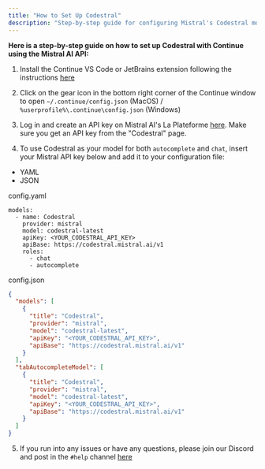 ```yaml
---
title: "How to Set Up Codestral"
description: "Step-by-step guide for configuring Mistral's Codestral model with Continue for both chat and autocomplete functionality using your Mistral AI API key"
---
```


**Here is a step-by-step guide on how to set up Codestral with Continue using the Mistral AI API:**

1. Install the Continue VS Code or JetBrains extension following the instructions [here](/getting-started/install)

2. Click on the gear icon in the bottom right corner of the Continue window to open `~/.continue/config.json` (MacOS) / `%userprofile%\.continue\config.json` (Windows)

3. Log in and create an API key on Mistral AI's La Plateforme [here](https://console.mistral.ai/codestral). Make sure you get an API key from the "Codestral" page.

4. To use Codestral as your model for both `autocomplete` and `chat`, insert your Mistral API key below and add it to your configuration file:

- YAML
- JSON

config.yaml

```
models:
  - name: Codestral
    provider: mistral
    model: codestral-latest
    apiKey: <YOUR_CODESTRAL_API_KEY>
    apiBase: https://codestral.mistral.ai/v1
    roles:
      - chat
      - autocomplete
```

config.json

```json
{
  "models": [
    {
      "title": "Codestral",
      "provider": "mistral",
      "model": "codestral-latest",
      "apiKey": "<YOUR_CODESTRAL_API_KEY>",
      "apiBase": "https://codestral.mistral.ai/v1"
    }
  ],
  "tabAutocompleteModel": [
    {
      "title": "Codestral",
      "provider": "mistral",
      "model": "codestral-latest",
      "apiKey": "<YOUR_CODESTRAL_API_KEY>",
      "apiBase": "https://codestral.mistral.ai/v1"
    }
  ]
}
```

5. If you run into any issues or have any questions, please join our Discord and post in the `#help` channel [here](https://discord.gg/EfJEfdFnDQ)
